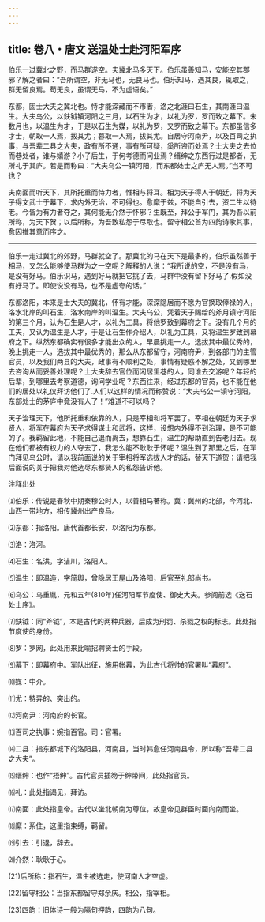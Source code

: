 ```yaml
---
---
---
```

title: 卷八・唐文 送温处士赴河阳军序
---

伯乐一过冀北之野，而马群遂空。夫冀北马多天下。伯乐虽善知马，安能空其郡邪？解之者曰：“吾所谓空，非无马也，无良马也。伯乐知马，遇其良，辄取之，群无留良焉。苟无良，虽谓无马，不为虚语矣。”

东都，固士大夫之冀北也。恃才能深藏而不市者，洛之北涯曰石生，其南涯曰温生。大夫乌公，以鈇钺镇河阳之三月，以石生为才，以礼为罗，罗而致之幕下。未数月也，以温生为才，于是以石生为媒，以礼为罗，又罗而致之幕下。东都虽信多才士，朝取一人焉，拔其尤；暮取一人焉，拔其尤。自居守河南尹，以及百司之执事，与吾辈二县之大夫，政有所不通，事有所可疑，奚所咨而处焉？士大夫之去位而巷处者，谁与嬉游？小子后生，于何考德而问业焉？缙绅之东西行过是都者，无所礼于其庐。若是而称曰：“大夫乌公一镇河阳，而东都处士之庐无人焉。”岂不可也？

夫南面而听天下，其所托重而恃力者，惟相与将耳。相为天子得人于朝廷，将为天子得文武士于幕下，求内外无治，不可得也。愈縻于兹，不能自引去，资二生以待老。今皆为有力者夺之，其何能无介然于怀邪？生既至，拜公于军门，其为吾以前所称，为天下贺；以后所称，为吾致私怨于尽取也。留守相公首为四韵诗歌其事，愈因推其意而序之。

----------------

伯乐一走过冀北的郊野，马群就空了。那冀北的马在天下是最多的，伯乐虽然善于相马，又怎么能够使马群为之一空呢？解释的人说：“我所说的空，不是没有马，是没有好马。伯乐识马，遇到好马就把它挑了去，马群中没有留下好马了.假如没有好马了。即使说没有马，也不是虚夸的话。”

东都洛阳，本来是士大夫的冀北，怀有才能，深深隐居而不愿为官换取俸禄的人，洛水北岸的叫石生，洛水南岸的叫温生。大夫乌公，凭着天子赐给的斧月镇守河阳的第三个月，认为石生是人才，以礼为工具，将他罗致到幕府之下。没有几个月的工夫，又认为温生是人才，于是让石生作介绍人，以礼为工具，又将温生罗致到幕府之下。纵然东都确实有很多才能出众的人，早晨挑走一人，选拔其中最优秀的，晚上挑走一人，选拔其中最优秀的，那么从东都留守，河南府尹，到各部门的主管官员，以及我们两县的大夫，政事有不顺利之处，事情有疑惑不解之处，又到哪里去咨询从而妥善处理呢？士大夫辞去官位而闲居里巷的人，同谁去交游呢？年轻的后辈，到哪里去考察道德，询问学业呢？东西往来，经过东都的官员，也不能在他们的居处以礼仪拜访他们了.人们以这样的情况而称赞说：“大夫乌公一镇守河阳，东部处士的茅庐中竟没有人了！”难道不可以吗？

天子治理天下，他所托重和依靠的人，只是宰相和将军罢了。宰相在朝廷为天子求贤人，将军在幕府为天子求得谋士和武将，这样，设想内外得不到治理，是不可能的了。我羁留此地，不能自己退而离去，想靠石生，温生的帮助直到告老归去。现在他们都被有权力的人夺去了，我怎么能不耿耿于怀呢？温生到了那里之后，在军门拜见乌公时，请以我前面说的关于宰相将军选拔人才的话，替天下道贺；请把我后面说的关于把我对他选尽东都贤人的私怨告诉他。

注释出处

⑴伯乐：传说是春秋中期秦穆公时人，以善相马著称。冀：冀州的北部，今河北、山西一带地方，相传冀州出产良马。

⑵东都：指洛阳。唐代首都长安，以洛阳为东都。

⑶洛：洛河。

⑷石生：名洪，字洁川，洛阳人。

⑸温生：即温造，字简舆，曾隐居王屋山及洛阳，后官至礼部尚书。

⑹乌公：乌重胤，元和五年(810年)任河阳军节度使、御史大夫。参阅前选《送石处士序》。

⑺鈇钺：同“斧钺”，本是古代的两种兵器，后成为刑罚、杀戮之权的标志。此处指节度使的身份。

⑻罗：罗网，此处用来比喻招聘贤士的手段。

⑼幕下：即幕府中。军队出征，施用帐幕，为此古代将帅的官署叫“幕府”。

⑽媒：中介。

⑾尤：特异的、突出的。

⑿河南尹：河南府的长官。

⒀百司之执事：婉指百官。司：官署。

⒁二县：指东都城下的洛阳县，河南县，当时韩愈任河南县令，所以称“吾辈二县之大夫”。

⒂缙绅：也作“捂绅”。古代官员插笏于绅带间，此处指官员。

⒃礼：此处指谒见，拜访。

⒄南面：此处指皇帝。古代以坐北朝南为尊位，故皇帝见群臣时面向南而坐。

⒅縻：系住，这里指束缚，羁留。

⒆引去：引退，辞去。

⒇介然：耿耿于心。

(21)后所称：指石生，温生被选走，使河南人才空虚。

(22)留守相公：当指东都留守郑余庆。相公，指宰相。

(23)四韵：旧体诗一般为隔句押韵，四韵为八句。

